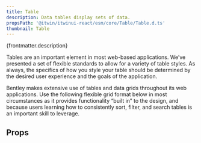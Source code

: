 ```yaml
---
title: Table
description: Data tables display sets of data.
propsPath: '@itwin/itwinui-react/esm/core/Table/Table.d.ts'
thumbnail: Table
---
```


<p>{frontmatter.description}</p>

<Placeholder componentPageName='table' />

<LiveExample src='Table.main.tsx'>
  <AllExamples.TableMainExample client:load />
</LiveExample>

Tables are an important element in most web-based applications. We’ve presented a set of flexible standards to allow for a variety of table styles. As always, the specifics of how you style your table should be determined by the desired user experience and the goals of the application.

Bentley makes extensive use of tables and data grids throughout its web applications. Use the following flexible grid format below in most circumstances as it provides functionality “built in” to the design, and because users learning how to consistently sort, filter, and search tables is an important skill to leverage.

## Props

<PropsTable path={frontmatter.propsPath} />
